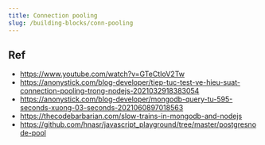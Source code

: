 ```yaml
---
title: Connection pooling
slug: /building-blocks/conn-pooling
---
```


## Ref

- https://www.youtube.com/watch?v=GTeCtIoV2Tw
- https://anonystick.com/blog-developer/tiep-tuc-test-ve-hieu-suat-connection-pooling-trong-nodejs-2021032918383054
- https://anonystick.com/blog-developer/mongodb-query-tu-595-seconds-xuong-03-seconds-2021060897018563
- https://thecodebarbarian.com/slow-trains-in-mongodb-and-nodejs
- https://github.com/hnasr/javascript_playground/tree/master/postgresnode-pool
